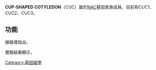{{unreferenced|time=2010-12-30T02:41:21+00:00}}
'''CUP-SHAPED COTYLEDON'''（CUC）屬於[[NAC|NAC]]基因家族成員，目前有CUC1、CUC2、CUC3。

==功能==
據報導指出，{{Fact|[[高等植物|高等植物]]的芽從種子萌發後，其頂端舉有分裂能力的新細胞群趨於活躍，成為[[莖|莖]]和[[葉|葉]]。接著相接的部位發生細胞分裂，分出新的測枝。利用[[基因組|基因組]]已被全部破譯的[[阿拉伯芥|阿拉伯芥]]進行實驗，著重研究在植物長出莖和葉時控制[[細胞分裂|細胞分裂]]的兩個基因。"CUC1"、"CUC2"與構造類似的基因"CUC3"的相互控制。|time=2010-12-30T02:45:58+00:00}}

實驗結果顯示，{{Fact|只有CUC3不發揮作用，那麼阿拉伯芥的測枝生長就不會順利。而若同時控制"CUC2"、"CUC3"的作用，那麼分生出的側枝就只有正常情況下的20%~30%。科學家總和分析認為，植物分生出側枝時"CUC3"基因發揮主要作用，而"CUC2"、"CUC3＂功能起輔助作用。|time=2010-12-30T02:45:58+00:00}}
[[Category:基因組學|Category:基因組學]]